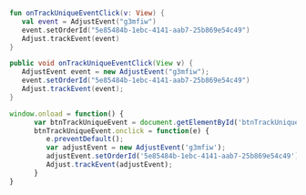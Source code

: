 <Tabs>
<Tab title="Kotlin" sync="kotlin">

```kotlin
fun onTrackUniqueEventClick(v: View) {
   val event = AdjustEvent("g3mfiw")
   event.setOrderId("5e85484b-1ebc-4141-aab7-25b869e54c49")
   Adjust.trackEvent(event)
}
```

</Tab>

<Tab title="Java" sync="java">

```java
public void onTrackUniqueEventClick(View v) {
   AdjustEvent event = new AdjustEvent("g3mfiw");
   event.setOrderId("5e85484b-1ebc-4141-aab7-25b869e54c49")
   Adjust.trackEvent(event);
}
```
</Tab>

<Tab title="Javascript" sync="js">

```js
window.onload = function() {
      var btnTrackUniqueEvent = document.getElementById('btnTrackUniqueEvent')
      btnTrackUniqueEvent.onclick = function(e) {
         e.preventDefault();
         var adjustEvent = new AdjustEvent('g3mfiw');
         adjustEvent.setOrderId('5e85484b-1ebc-4141-aab7-25b869e54c49');
         Adjust.trackEvent(adjustEvent);
      }
}
```

</Tab>
</Tabs>
